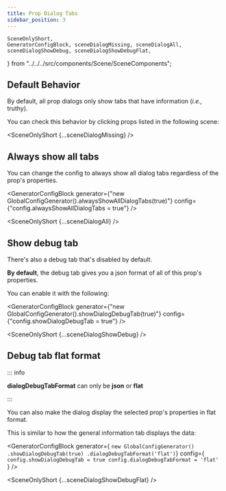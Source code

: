 ```yaml
---
title: Prop Dialog Tabs
sidebar_position: 3
---
```


    SceneOnlyShort,
    GeneratorConfigBlock, sceneDialogMissing, sceneDialogAll, sceneDialogShowDebug, sceneDialogShowDebugFlat,
} from "../../../src/components/Scene/SceneComponents";


## Default Behavior

By default, all prop dialogs only show tabs that have information (*i.e.,* truthy).

You can check this behavior by clicking props listed in the following scene:

<SceneOnlyShort {...sceneDialogMissing} />

## Always show all tabs

You can change the config to always show all dialog tabs regardless of the prop's properties.

<GeneratorConfigBlock
    generator={"new GlobalConfigGenerator().alwaysShowAllDialogTabs(true)"}
    config={"config.alwaysShowAllDialogTabs = true"} />

<SceneOnlyShort {...sceneDialogAll} />

## Show debug tab

There's also a debug tab that's disabled by default.

**By default**, the debug tab gives you a json format of all of this prop's properties.

You can enable it with the following:

<GeneratorConfigBlock
    generator={"new GlobalConfigGenerator().showDialogDebugTab(true)"}
    config={"config.showDialogDebugTab = true"} />

<SceneOnlyShort {...sceneDialogShowDebug} />

## Debug tab flat format

::: info

**dialogDebugTabFormat** can only be **json** or **flat**

:::

You can also make the dialog display the selected prop's properties in flat format.

This is similar to how the general information tab displays the data:

<GeneratorConfigBlock
    generator={
`new GlobalConfigGenerator()
    .showDialogDebugTab(true)
    .dialogDebugTabFormat('flat')`}
    config={
`config.showDialogDebugTab = true
config.dialogDebugTabFormat = 'flat'
`} />

<SceneOnlyShort {...sceneDialogShowDebugFlat} />